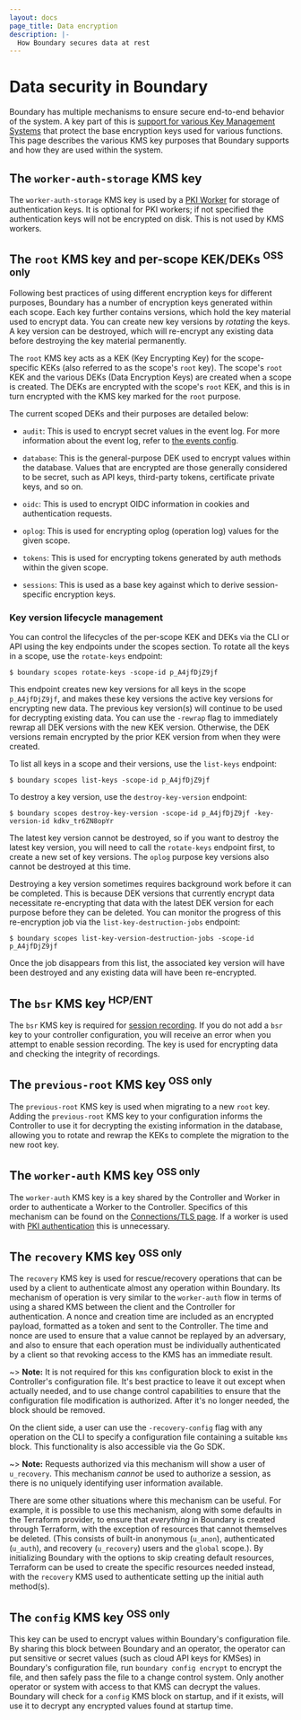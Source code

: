 ```yaml
---
layout: docs
page_title: Data encryption
description: |-
  How Boundary secures data at rest
---
```


# Data security in Boundary

Boundary has multiple mechanisms to ensure secure end-to-end behavior of the
system. A key part of this is [support for various Key Management
Systems](/boundary/docs/configuration/kms) that protect the base encryption keys used
for various functions. This page describes the various KMS key purposes that
Boundary supports and how they are used within the system.

## The `worker-auth-storage` KMS key

The `worker-auth-storage` KMS key is used by a [PKI
Worker](/boundary/docs/configuration/worker/pki-worker) for storage of authentication
keys. It is optional for PKI workers; if not specified the authentication keys
will not be encrypted on disk. This is not used by KMS workers.

## The `root` KMS key and per-scope KEK/DEKs <sup>OSS only</sup>

Following best practices of using different encryption keys for different
purposes, Boundary has a number of encryption keys generated within each scope.
Each key further contains versions, which hold the key material used to encrypt
data. You can create new key versions by _rotating_ the keys. A key version
can be destroyed, which will re-encrypt any existing data before destroying the
key material permanently.

The `root` KMS key acts as a KEK (Key Encrypting Key) for the scope-specific
KEKs (also referred to as the scope's `root` key). The scope's `root` KEK
and the various DEKs (Data Encryption Keys) are created when a scope is created.
The DEKs are encrypted with the scope's `root` KEK, and this is in turn
encrypted with the KMS key marked for the `root` purpose.

The current scoped DEKs and their purposes are detailed below:

- `audit`: This is used to encrypt secret values in the event log. For more
  information about the event log, refer to
  [the events config](/boundary/docs/configuration/events).

- `database`: This is the general-purpose DEK used to encrypt values within the
  database. Values that are encrypted are those generally considered to be
  secret, such as API keys, third-party tokens, certificate private keys, and so
  on.

- `oidc`: This is used to encrypt OIDC information in cookies and authentication
  requests.

- `oplog`: This is used for encrypting oplog (operation log) values for the
  given scope.

- `tokens`: This is used for encrypting tokens generated by auth methods within
  the given scope.

- `sessions`: This is used as a base key against which to derive
  session-specific encryption keys.

### Key version lifecycle management

You can control the lifecycles of the per-scope KEK and DEKs via the CLI or
API using the key endpoints under the scopes section. To rotate all the keys
in a scope, use the `rotate-keys` endpoint:

```shell-session
$ boundary scopes rotate-keys -scope-id p_A4jfDjZ9jf
```

This endpoint creates new key versions for all keys in the scope
`p_A4jfDjZ9jf`, and makes these key versions the active key versions for
encrypting new data. The previous key version(s) will continue to be used for
decrypting existing data. You can use the `-rewrap` flag to immediately rewrap
all DEK versions with the new KEK version. Otherwise, the DEK versions remain
encrypted by the prior KEK version from when they were created.

To list all keys in a scope and their versions, use the `list-keys` endpoint:

```shell-session
$ boundary scopes list-keys -scope-id p_A4jfDjZ9jf
```

To destroy a key version, use the `destroy-key-version` endpoint:

```shell-session
$ boundary scopes destroy-key-version -scope-id p_A4jfDjZ9jf -key-version-id kdkv_tr6ZN8opYr
```

The latest key version cannot be destroyed, so if you want to destroy the
latest key version, you will need to call the `rotate-keys` endpoint first,
to create a new set of key versions. The `oplog` purpose key versions also
cannot be destroyed at this time.

Destroying a key version sometimes requires background work before it can be
completed. This is because DEK versions that currently encrypt data
necessitate re-encrypting that data with the latest DEK version for each
purpose before they can be deleted. You can monitor the progress of this
re-encryption job via the `list-key-destruction-jobs` endpoint:

```shell-session
$ boundary scopes list-key-version-destruction-jobs -scope-id p_A4jfDjZ9jf
```

Once the job disappears from this list, the associated key version will have
been destroyed and any existing data will have been re-encrypted.

## The `bsr` KMS key <sup>HCP/ENT</sup>
The `bsr` KMS key is required for [session recording](/boundary/docs/configuration/session-recording).
If you do not add a `bsr` key to your controller configuration, you will receive an error when you attempt to enable session recording.
The key is used for encrypting data and checking the integrity of recordings.

## The `previous-root` KMS key <sup>OSS only</sup>

The `previous-root` KMS key is used when migrating to a new `root` key. Adding
the `previous-root` KMS key to your configuration informs the Controller to use
it for decrypting the existing information in the database, allowing you to
rotate and rewrap the KEKs to complete the migration to the new root key.

## The `worker-auth` KMS key <sup>OSS only</sup>

The `worker-auth` KMS key is a key shared by the Controller and Worker in order
to authenticate a Worker to the Controller. Specifics of this mechanism can be
found on the [Connections/TLS page](/boundary/docs/concepts/security/connections-tls). If
a worker is used with [PKI
authentication](/boundary/docs/configuration/worker/pki-worker) this is unnecessary.

## The `recovery` KMS key <sup>OSS only</sup>

The `recovery` KMS key is used for rescue/recovery operations that can be used
by a client to authenticate almost any operation within Boundary. Its mechanism
of operation is very similar to the `worker-auth` flow in terms of using a
shared KMS between the client and the Controller for authentication. A nonce and
creation time are included as an encrypted payload, formatted as a token and
sent to the Controller. The time and nonce are used to ensure that a value
cannot be replayed by an adversary, and also to ensure that each operation must
be individually authenticated by a client so that revoking access to the KMS has
an immediate result.

~> **Note:** It is not required for this `kms` configuration block to exist in the
Controller's configuration file. It's best practice to leave it out except when
actually needed, and to use change control capabilities to ensure that the
configuration file modification is authorized. After it's no longer needed, the
block should be removed.

On the client side, a user can use the `-recovery-config` flag with any
operation on the CLI to specify a configuration file containing a suitable `kms`
block. This functionality is also accessible via the Go SDK.

~> **Note:** Requests authorized via this mechanism will show a user of `u_recovery`. This
mechanism _cannot_ be used to authorize a session, as there is no uniquely
identifying user information available.

There are some other situations where this mechanism can be useful. For example,
it is possible to use this mechanism, along with some defaults in the Terraform
provider, to ensure that _everything_ in Boundary is created through Terraform,
with the exception of resources that cannot themselves be deleted. (This
consists of built-in anonymous (`u_anon`), authenticated (`u_auth`), and
recovery (`u_recovery`) users and the `global` scope.). By initializing Boundary
with the options to skip creating default resources, Terraform can be used to
create the specific resources needed instead, with the `recovery` KMS used to
authenticate setting up the initial auth method(s).

## The `config` KMS key <sup>OSS only</sup>

This key can be used to encrypt values within Boundary's configuration file. By
sharing this block between Boundary and an operator, the operator can put
sensitive or secret values (such as cloud API keys for KMSes) in Boundary's
configuration file, run `boundary config encrypt` to encrypt the file, and then
safely pass the file to a change control system. Only another operator or system
with access to that KMS can decrypt the values. Boundary will check for a
`config` KMS block on startup, and if it exists, will use it to decrypt any
encrypted values found at startup time.
